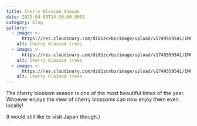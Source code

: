 ```yaml
---
title: Cherry Blossom Season
date: 2025-04-09T14:30:00.000Z
category: blog
gallery:
  - image: >-
      https://res.cloudinary.com/di81zcvbz/image/upload/v1749559541/IMG_7060_dwsktu.jpg
    alt: Cherry blossom trees
  - image: >-
      https://res.cloudinary.com/di81zcvbz/image/upload/v1749559541/IMG_7059_ogdehp.jpg
    alt: Cherry blossom trees
  - image: >-
      https://res.cloudinary.com/di81zcvbz/image/upload/v1749559541/IMG_7062_dey3ls.jpg
    alt: Cherry blossom trees
---
```


The cherry blossom season is one of the most beautiful times of the year. Whoever enjoys the view of cherry blossoms can now enjoy them even locally!

(I would still like to visit Japan though.)

